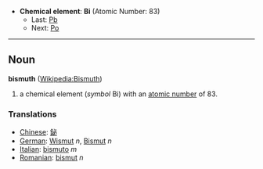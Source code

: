 *'''Chemical element''': '''Bi''' (Atomic Number: 83)
**Last: [[Lead|Pb]]
**Next: [[Polonium|Po]]
----
== Noun ==
'''bismuth''' ([[en:Bisumth|Wikipedia:Bismuth]])

# a chemical element (''symbol'' Bi) with an [[atomic number]] of 83.

===Translations===
*[[Chinese]]: [[鉍]]
*[[German]]: [[Wismut]] ''n'', [[Bismut]] ''n''
*[[Italian]]: [[bismuto]] ''m''
*[[Romanian]]: [[bismut]] ''n''